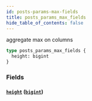 ```yaml
---
id: posts-params-max-fields
title: posts_params_max_fields
hide_table_of_contents: false
---
```


aggregate max on columns

```graphql
type posts_params_max_fields {
  height: bigint
}
```

### Fields

#### [`height`](#) ([`bigint`](../scalars/bigint))
